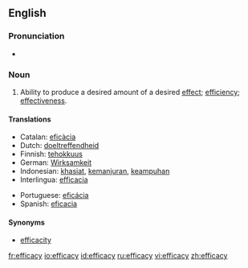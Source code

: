 ==English==

===Pronunciation===
*{{IPA|/ˈefɪkəsɪ/}}

===Noun===
{{en-noun|-}}

# {{uncountable}} Ability to produce a desired amount of a desired [[effect]]; [[efficiency]]; [[effectiveness]].

====Translations====
{{top}}
*Catalan: [[eficàcia]] {{f}}
*Dutch: [[doeltreffendheid]]
*Finnish: [[tehokkuus]]
*German: [[Wirksamkeit]] {{f}}
*Indonesian: [[khasiat]], [[manjur|kemanjuran]], [[ampuh|keampuhan]]
*Interlingua: [[efficacia]]
{{mid}}
*Portuguese: [[eficácia]] {{f}}
*Spanish: [[eficacia]] {{f}}
{{bottom}}

====Synonyms====
*[[efficacity]]

[[fr:efficacy]]
[[io:efficacy]]
[[id:efficacy]]
[[ru:efficacy]]
[[vi:efficacy]]
[[zh:efficacy]]